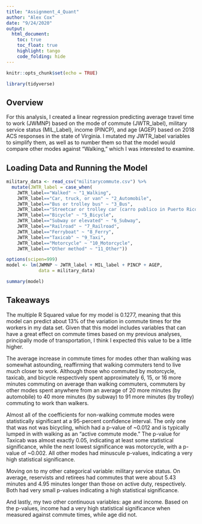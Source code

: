 ---
title: "Assignment_4_Quant"
author: "Alex Cox"
date: "9/24/2020"
output:
  html_document:
    toc: true
    toc_float: true
    highlight: tango
    code_folding: hide
---

```{r setup, include=FALSE}
knitr::opts_chunk$set(echo = TRUE)
```

```{r library, include=FALSE}
library(tidyverse)
```

## Overview

For this analysis, I created a linear regression predicting average travel time to work (JWMNP) based on the mode of commute (JWTR_label), military service status (MIL_Label), income (PINCP), and age (AGEP) based on 2018 ACS responses in the state of Virginia. I mutated my JWTR_label variables to simplify them, as well as to number them so that the model would compare other modes against "Walking," which I was interested to examine.

## Loading Data and Running the Model

```{r load CSV, message=FALSE}
military_data <- read_csv("militarycommute.csv") %>%
  mutate(JWTR_label = case_when(
    JWTR_label=="Walked" ~ "1_Walking",
    JWTR_label=="Car, truck, or van" ~ "2_Automobile",
    JWTR_label=="Bus or trolley bus" ~ "3_Bus",
    JWTR_label=="Streetcar or trolley car (carro publico in Puerto Rico)" ~ "4_Trolley",
    JWTR_label=="Bicycle" ~ "5_Bicycle",
    JWTR_label=="Subway or elevated" ~ "6_Subway",
    JWTR_label=="Railroad" ~ "7_Railroad",
    JWTR_label=="Ferryboat" ~ "8_Ferry",
    JWTR_label=="Taxicab" ~ "9_Taxi",
    JWTR_label=="Motorcycle" ~ "10_Motorcycle",
    JWTR_label=="Other method" ~ "11_Other"))
```

```{r model, message=FALSE}
options(scipen=999) 
model <- lm(JWMNP ~ JWTR_label + MIL_label + PINCP + AGEP, 
            data = military_data)

summary(model)
```

## Takeaways

The multiple R Squared value for my model is 0.1277, meaning that this model can predict about 13% of the variation in commute times for the workers in my data set. Given that this model includes variables that can have a great effect on commute times based on my previous analyses, principally mode of transportation, I think I expected this value to be a little higher.

The average increase in commute times for modes other than walking was somewhat astounding, reaffirming that walking commuters tend to live much closer to work. Although those who commuted by motorcycle, taxicab, and bicycle respectively spent approximately 6, 15, or 16 more minutes commuting on average than walking commuters, commuters by other modes spent anywhere from an average of 20 more minutes (by automobile) to 40 more minutes (by subway) to 91 more minutes (by trolley) commuting to work than walkers.

Almost all of the coefficients for non-walking commute modes were statistically significant at a 95-percent confidence interval. The only one that was not was bicycling, which had a p-value of ~0.012 and is typically lumped in with walking as an "active commute mode." The p-value for Taxicab was almost exactly 0.05, indicating at least some statistical significance, while the next lowest significance was motorcycle, with a p-value of ~0.002. All other modes had minuscule p-values, indicating a very high statistical significance.

Moving on to my other categorical variable: military service status. On average, reservists and retirees had commutes that were about 5.43 minutes and 4.95 minutes longer than those on active duty, respectively. Both had very small p-values indicating a high statistical significance.

And lastly, my two other continuous variables: age and income. Based on the p-values, income had a very high statistical significance when measured against commute times, while age did not.
